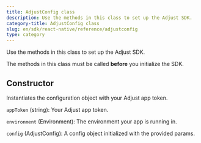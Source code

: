 ```yaml
---
title: AdjustConfig class
description: Use the methods in this class to set up the Adjust SDK.
category-title: AdjustConfig class
slug: en/sdk/react-native/reference/adjustconfig
type: category
---
```


Use the methods in this class to set up the Adjust SDK.


<Callout type="important">

The methods in this class must be called **before** you initialize the SDK.

</Callout>

<Function>

## Constructor

Instantiates the configuration object with your Adjust app token.

<slot slot="signature">


<Constructor />

</slot>

<slot slot="snippet">


<ConfigWithAppToken />

</slot>

<slot slot="parameters">

`appToken` (string): Your Adjust app token.

`environment` (Environment): The environment your app is running in.

</slot>

<slot slot="returns">

`config` (AdjustConfig): A config object initialized with the provided params.

</slot>

</Function>
